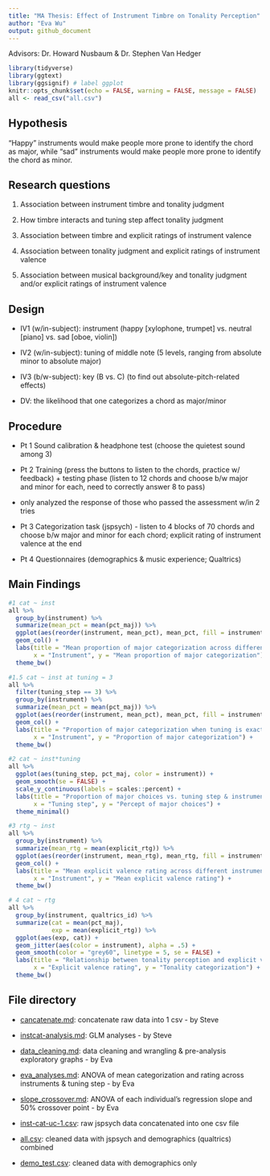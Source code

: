 ```yaml
---
title: "MA Thesis: Effect of Instrument Timbre on Tonality Perception"
author: "Eva Wu"
output: github_document
---
```


Advisors: Dr. Howard Nusbaum & Dr. Stephen Van Hedger

```r
library(tidyverse)
library(ggtext)
library(ggsignif) # label ggplot
knitr::opts_chunk$set(echo = FALSE, warning = FALSE, message = FALSE)
all <- read_csv("all.csv")
```

## Hypothesis 

“Happy” instruments would make people more prone to identify the chord as major, 
while “sad” instruments would make people more prone to identify the chord as minor.

## Research questions 

1) Association between instrument timbre and tonality judgment 

2) How timbre interacts and tuning step affect tonality judgment

3) Association between timbre and explicit ratings of instrument valence

4) Association between tonality judgment and explicit ratings of instrument valence

5) Association between musical background/key and tonality judgment and/or explicit ratings of instrument valence

## Design

* IV1 (w/in-subject): instrument (happy [xylophone, trumpet] vs. neutral [piano] vs. sad [oboe, violin]) 

* IV2 (w/in-subject): tuning of middle note (5 levels, ranging from absolute minor to absolute major)

* IV3 (b/w-subject): key (B vs. C) (to find out absolute-pitch-related effects)

* DV: the likelihood that one categorizes a chord as major/minor 

## Procedure

* Pt 1 Sound calibration & headphone test (choose the quietest sound among 3)

* Pt 2 Training (press the buttons to listen to the chords, practice w/ feedback) + 
testing phase (listen to 12 chords and choose b/w major and minor for each, need to correctly answer 8 to pass)

* only analyzed the response of those who passed the assessment w/in 2 tries

* Pt 3 Categorization task (jspsych) - listen to 4 blocks of 70 chords and choose b/w major and minor for each chord; explicit rating of instrument valence at the end

* Pt 4 Questionnaires (demographics & music experience; Qualtrics)

## Main Findings

```r
#1 cat ~ inst
all %>% 
  group_by(instrument) %>%
  summarize(mean_pct = mean(pct_maj)) %>%
  ggplot(aes(reorder(instrument, mean_pct), mean_pct, fill = instrument)) +
  geom_col() +
  labs(title = "Mean proportion of major categorization across different instruments",
       x = "Instrument", y = "Mean proportion of major categorization") +
  theme_bw()

#1.5 cat ~ inst at tuning = 3
all %>%
  filter(tuning_step == 3) %>%
  group_by(instrument) %>%
  summarize(mean_pct = mean(pct_maj)) %>%
  ggplot(aes(reorder(instrument, mean_pct), mean_pct, fill = instrument)) +
  geom_col() +
  labs(title = "Proportion of major categorization when tuning is exactly in the middle",
       x = "Instrument", y = "Proportion of major categorization") +
  theme_bw()
```

```r
#2 cat ~ inst*tuning
all %>%
  ggplot(aes(tuning_step, pct_maj, color = instrument)) +
  geom_smooth(se = FALSE) +
  scale_y_continuous(labels = scales::percent) +
  labs(title = "Proportion of major choices vs. tuning step & instruments",
       x = "Tuning step", y = "Percept of major choices") +
  theme_minimal()
```

```r
#3 rtg ~ inst
all %>% 
  group_by(instrument) %>%
  summarize(mean_rtg = mean(explicit_rtg)) %>%
  ggplot(aes(reorder(instrument, mean_rtg), mean_rtg, fill = instrument)) +
  geom_col() +
  labs(title = "Mean explicit valence rating across different instruments",
       x = "Instrument", y = "Mean explicit valence rating") +
  theme_bw()
```

```r
# 4 cat ~ rtg
all %>%
  group_by(instrument, qualtrics_id) %>%
  summarize(cat = mean(pct_maj),
            exp = mean(explicit_rtg)) %>%
  ggplot(aes(exp, cat)) +
  geom_jitter(aes(color = instrument), alpha = .5) +
  geom_smooth(color = "grey60", linetype = 5, se = FALSE) +
  labs(title = "Relationship between tonality perception and explicit valence ratings of instruments",
       x = "Explicit valence rating", y = "Tonality categorization") +
  theme_bw()
```

## File directory

* [cancatenate.md](cancatenate.md): concatenate raw data into 1 csv - by Steve

* [instcat-analysis.md](instcat-analysis.md): GLM analyses - by Steve

* [data_cleaning.md](data_cleaning.md): data cleaning and wrangling & pre-analysis exploratory graphs - by Eva

* [eva_analyses.md](eva_analyses.md): ANOVA of mean categorization and rating across instruments & tuning step - by Eva

* [slope_crossover.md](slope_crossover.md): ANOVA of each individual's regression slope and 50% crossover point - by Eva

* [inst-cat-uc-1.csv](inst-cat-uc-1.csv): raw jspsych data concatenated into one csv file

* [all.csv](all.csv): cleaned data with jspsych and demographics (qualtrics) combined

* [demo_test.csv](demo_test.csv): cleaned data with demographics only